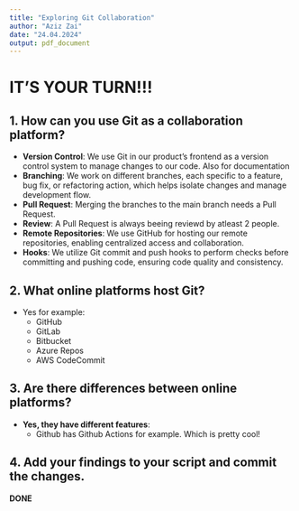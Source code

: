 ```yaml
---
title: "Exploring Git Collaboration"
author: "Aziz Zai"
date: "24.04.2024"
output: pdf_document
---
```


# IT'S YOUR TURN!!!

## 1. How can you use Git as a collaboration platform?

- **Version Control**: We use Git in our product's frontend as a version control system to manage changes to our code. Also for documentation
- **Branching**: We work on different branches, each specific to a feature, bug fix, or refactoring action, which helps isolate changes and manage development flow.
- **Pull Request**: Merging the branches to the main branch needs a Pull Request.
- **Review**: A Pull Request is always beeing reviewd by atleast 2 people.
- **Remote Repositories**: We use GitHub for hosting our remote repositories, enabling centralized access and collaboration.
- **Hooks**: We utilize Git commit and push hooks to perform checks before committing and pushing code, ensuring code quality and consistency.

## 2. What online platforms host Git?

- Yes for example:
  - GitHub
  - GitLab
  - Bitbucket
  - Azure Repos
  - AWS CodeCommit

## 3. Are there differences between online platforms?

- **Yes, they have different features**:
  - Github has Github Actions for example. Which is pretty cool!

## 4. Add your findings to your script and commit the changes.
**DONE**
